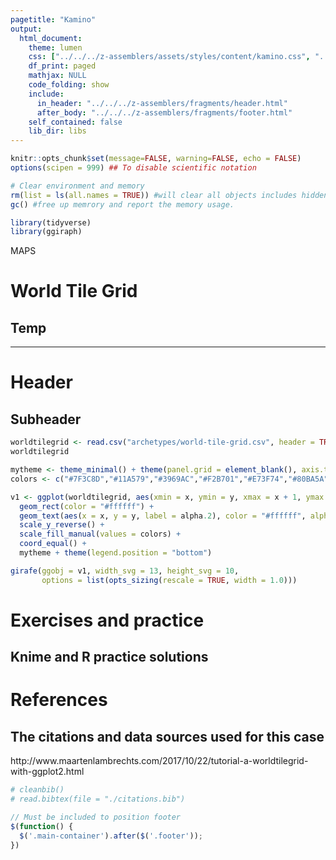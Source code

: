 ```yaml
---
pagetitle: "Kamino"
output: 
  html_document:
    theme: lumen
    css: ["../../../z-assemblers/assets/styles/content/kamino.css", "../../../z-assemblers/assets/icons/line-awesome/css/line-awesome.css"]
    df_print: paged
    mathjax: NULL
    code_folding: show
    include:
      in_header: "../../../z-assemblers/fragments/header.html"
      after_body: "../../../z-assemblers/fragments/footer.html"
    self_contained: false
    lib_dir: libs
---
```


```r

knitr::opts_chunk$set(message=FALSE, warning=FALSE, echo = FALSE)
options(scipen = 999) ## To disable scientific notation

# Clear environment and memory
rm(list = ls(all.names = TRUE)) #will clear all objects includes hidden objects.
gc() #free up memrory and report the memory usage.

library(tidyverse)
library(ggiraph)

```

<div class="activity">
MAPS  
</div>

# World Tile Grid
## Temp



***

# Header
## Subheader

```r

worldtilegrid <- read.csv("archetypes/world-tile-grid.csv", header = TRUE)
worldtilegrid

```


```r

mytheme <- theme_minimal() + theme(panel.grid = element_blank(), axis.text = element_blank(), axis.title = element_blank())
colors <- c("#7F3C8D","#11A579","#3969AC","#F2B701","#E73F74","#80BA5A")

v1 <- ggplot(worldtilegrid, aes(xmin = x, ymin = y, xmax = x + 1, ymax = y + 1, fill = region)) +
  geom_rect(color = "#ffffff") +
  geom_text(aes(x = x, y = y, label = alpha.2), color = "#ffffff", alpha = 0.5, nudge_x = 0.5, nudge_y = -0.5, size = 3) + 
  scale_y_reverse() + 
  scale_fill_manual(values = colors) + 
  coord_equal() +
  mytheme + theme(legend.position = "bottom")

girafe(ggobj = v1, width_svg = 13, height_svg = 10,
       options = list(opts_sizing(rescale = TRUE, width = 1.0)))

```

# Exercises and practice
## Knime and R practice solutions



# References
## The citations and data sources used for this case

http://www.maartenlambrechts.com/2017/10/22/tutorial-a-worldtilegrid-with-ggplot2.html

```r

# cleanbib()
# read.bibtex(file = "./citations.bib")

```




```js

// Must be included to position footer
$(function() {
  $('.main-container').after($('.footer'));
})

```